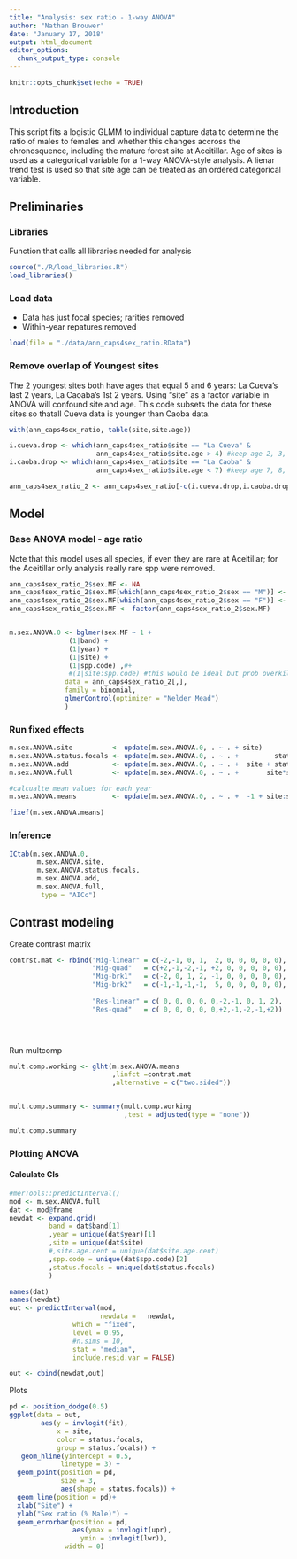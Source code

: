 ```yaml
---
title: "Analysis: sex ratio - 1-way ANOVA"
author: "Nathan Brouwer"
date: "January 17, 2018"
output: html_document
editor_options: 
  chunk_output_type: console
---
```


```r
knitr::opts_chunk$set(echo = TRUE)
```

## Introduction

This script fits a logistic GLMM to individual capture data to determine the ratio of males to females and whether this changes accross the chronosquence, including the mature forest site at Aceitillar.  Age of sites is used as a categorical variable for a 1-way ANOVA-style analysis.  A lienar trend test is used so that site age can be treated as an ordered categorical variable.

## Preliminaries

### Libraries

Function that calls all libraries needed for analysis
```r
source("./R/load_libraries.R")
load_libraries()
```


### Load data

* Data has just focal species; rarities removed
* Within-year repatures removed

```r
load(file = "./data/ann_caps4sex_ratio.RData")
```



### Remove overlap of Youngest sites

The 2 youngest sites both have ages that equal 5 and 6 years: La Cueva's last 2 years, La Caoaba's 1st 2 years.  Using "site" as a factor variable in ANOVA will confound site and age.  This code subsets the data for these sites so thatall Cueva data is younger than Caoba data.

```r
with(ann_caps4sex_ratio, table(site,site.age))
```


```r

i.cueva.drop <- which(ann_caps4sex_ratio$site == "La Cueva" & 
                      ann_caps4sex_ratio$site.age > 4) #keep age 2, 3, 4
i.caoba.drop <- which(ann_caps4sex_ratio$site == "La Caoba" & 
                      ann_caps4sex_ratio$site.age < 7) #keep age 7, 8, 9

ann_caps4sex_ratio_2 <- ann_caps4sex_ratio[-c(i.cueva.drop,i.caoba.drop), ]
```



## Model 

### Base ANOVA model - age ratio

Note that this model uses all species, if even they are rare at Aceitillar; for the Aceitillar only analysis really rare spp were removed.

```r
ann_caps4sex_ratio_2$sex.MF <- NA
ann_caps4sex_ratio_2$sex.MF[which(ann_caps4sex_ratio_2$sex == "M")] <- "M"
ann_caps4sex_ratio_2$sex.MF[which(ann_caps4sex_ratio_2$sex == "F")] <- "F"
ann_caps4sex_ratio_2$sex.MF <- factor(ann_caps4sex_ratio_2$sex.MF)


m.sex.ANOVA.0 <- bglmer(sex.MF ~ 1 +
               (1|band) +
               (1|year) +
               (1|site) +
               (1|spp.code) ,#+
               #(1|site:spp.code) #this would be ideal but prob overkill
              data = ann_caps4sex_ratio_2[,],
              family = binomial,
              glmerControl(optimizer = "Nelder_Mead")
              )
```



### Run fixed effects
```r
m.sex.ANOVA.site          <- update(m.sex.ANOVA.0, . ~ . + site)
m.sex.ANOVA.status.focals <- update(m.sex.ANOVA.0, . ~ . +         status.focals)
m.sex.ANOVA.add           <- update(m.sex.ANOVA.0, . ~ . +  site + status.focals)
m.sex.ANOVA.full          <- update(m.sex.ANOVA.0, . ~ . +       site*status.focals)

#calcualte mean values for each year
m.sex.ANOVA.means         <- update(m.sex.ANOVA.0, . ~ . +  -1 + site:status.focals)
```


```r
fixef(m.sex.ANOVA.means)
```



### Inference
```r
ICtab(m.sex.ANOVA.0,
       m.sex.ANOVA.site,
       m.sex.ANOVA.status.focals,
       m.sex.ANOVA.add,
       m.sex.ANOVA.full,
        type = "AICc")
```



## Contrast modeling

Create contrast matrix
```r
contrst.mat <- rbind("Mig-linear" = c(-2,-1, 0, 1,  2, 0, 0, 0, 0, 0),
                     "Mig-quad"   = c(+2,-1,-2,-1, +2, 0, 0, 0, 0, 0),
                     "Mig-brk1"   = c(-2, 0, 1, 2, -1, 0, 0, 0, 0, 0),
                     "Mig-brk2"   = c(-1,-1,-1,-1,  5, 0, 0, 0, 0, 0),
                     
                     "Res-linear" = c( 0, 0, 0, 0, 0,-2,-1, 0, 1, 2),
                     "Res-quad"   = c( 0, 0, 0, 0, 0,+2,-1,-2,-1,+2))


   
```


Run multcomp
```r
mult.comp.working <- glht(m.sex.ANOVA.means       
                          ,linfct =contrst.mat
                          ,alternative = c("two.sided"))


mult.comp.summary <- summary(mult.comp.working
                             ,test = adjusted(type = "none"))

mult.comp.summary
```


### Plotting ANOVA

#### Calculate CIs

```r
#merTools::predictInterval()
mod <- m.sex.ANOVA.full
dat <- mod@frame
newdat <- expand.grid(
          band = dat$band[1]
          ,year = unique(dat$year)[1]
          ,site = unique(dat$site)
          #,site.age.cent = unique(dat$site.age.cent)
          ,spp.code = unique(dat$spp.code)[2]
          ,status.focals = unique(dat$status.focals)
          )

names(dat)
names(newdat)
out <- predictInterval(mod, 
                       newdata =   newdat,
                which = "fixed", 
                level = 0.95,
                #n.sims = 10,
                stat = "median",
                include.resid.var = FALSE)

out <- cbind(newdat,out)

```



Plots
```r
pd <- position_dodge(0.5)
ggplot(data = out,
        aes(y = invlogit(fit),
            x = site,
            color = status.focals,
            group = status.focals)) +
   geom_hline(yintercept = 0.5,
             linetype = 3) +
  geom_point(position = pd,
             size = 3,
             aes(shape = status.focals)) +
  geom_line(position = pd)+
  xlab("Site") +
  ylab("Sex ratio (% Male)") +
  geom_errorbar(position = pd,
                aes(ymax = invlogit(upr),
                  ymin = invlogit(lwr)),
              width = 0) 
 
```




```r

```






